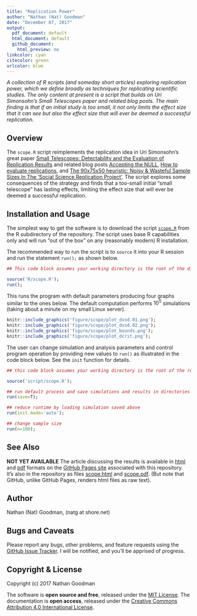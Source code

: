 ```yaml
---
title: "Replication Power"
author: "Nathan (Nat) Goodman"
date: "December 07, 2017"
output:
  pdf_document: default
  html_document: default
  github_document:
    html_preview: no
linkcolor: cyan
citecolor: green
urlcolor: blue
---
```

<!-- README.md is generated from README.Rmd. Please edit that file -->

*A collection of R scripts (and someday short articles) exploring replication power, which we define broadly as techniques for replicating scientific studies. The only content at present is a script that builds on Uri Simonsohn's Small Telescopes paper and related blog posts. The main finding is that if an initial study is too small, it not only limits the effect size that it can see but also the effect size that will ever be deemed a successful replication.*

## Overview
The `scope.R` script reimplements the replication idea in Uri Simonsohn's great paper [Small Telescopes: Detectability and the Evaluation of Replication Results](http://datacolada.org/wp-content/uploads/2015/05/Small-Telescopes-Published.pdf) and related blog posts 
[Accepting the NULL](http://datacolada.org/42),
[How to evaluate replications](http://datacolada.org/47), and 
[The 90x75x50 heuristic: Noisy & Wasteful Sample Sizes In The 'Social Science Replication Project'](http://datacolada.org/54). The script  explores some consequences of the strategy and finds that a too-small initial "small telescope" has lasting effects, limiting the effect size that will ever be deemed a successful replication. 

## Installation and Usage
The simplest way to get the software is to download the script [`scope.R`](https://github.com/natgoodman/repwr/blob/master/R/scope.R) from the R subdirectory of the repository. The script uses base R capabilities only and will run "out of the box" on any (reasonably modern) R installation. 

The recommended way to run the script is to `source` it into your R session and run the statement `run();`  as shown below.

``` r
## This code block assumes your working directory is the root of the distribution.

source('R/scope.R');
run();
```

This runs the program with default parameters producing four graphs similar to the ones below.  The default computation performs $10^5$ simulations (taking about a minute on my small Linux server).

```r
knitr::include_graphics('figure/scope/plot_dvsd.01.png');
knitr::include_graphics('figure/scope/plot_dvsd.02.png');
knitr::include_graphics('figure/scope/plot_bounds.png');
knitr::include_graphics('figure/scope/plot_dcrit.png');
```

The user can change simulation and analysis parameters and control program operation by providing new values to `run()` as illustrated in the code block below. See the `init` function for details.

``` r
## this code block assumes your working directory is the root of the repository

source('script/scope.R');

## run default process and save simulations and results in directories data/scope and figure/scope
run(save=T);

## reduce runtime by loading simulation saved above
run(init.mode='auto');

## change sample size
run(n=100);
```

## See Also

**NOT YET AVAILABLE** The article discussing the results is available in [html](https://natgoodman.github.io/repwr/scope.html) and [pdf](https://natgoodman.github.io/repwr/scope.pdf) formats on the [GitHub Pages site](https://natgoodman.github.io/repwr) associated with this repository. It's also in the repository as files [scope.html](scope.html) and [scope.pdf](scope.pdf). (But note that GitHub, unlike GitHub Pages, renders html files as raw text).

## Author

Nathan (Nat) Goodman, (natg at shore.net)

## Bugs and Caveats

Please report any bugs, other problems, and feature requests using the [GitHub Issue Tracker](https://github.com/natgoodman/repwr/issues). I will be notified, and you'll be apprised of progress.

## Copyright & License

Copyright (c) 2017 Nathan Goodman

The software is **open source and free**, released under the [MIT License](https://opensource.org/licenses/MIT). The documentation is **open access**, released under the [Creative Commons Attribution 4.0 International License](https://creativecommons.org/licenses/by/4.0).

